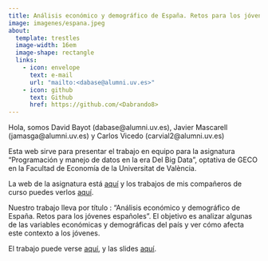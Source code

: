 ---
title: Análisis económico y demográfico de España. Retos para los jóvenes españoles
image: imagenes/espana.jpeg
about: 
  template: trestles
  image-width: 16em
  image-shape: rectangle
  links:
    - icon: envelope
      text: e-mail
      url: "mailto:<dabase@alumni.uv.es>"           
    - icon: github
      text: Github
      href: https://github.com/<Dabrando8>         
---
        
Hola, somos David Bayot (dabase@alumni.uv.es), Javier Mascarell (jamasga@alumni.uv.es) y Carlos Vicedo (carvial2@alumni.uv.es)
      
Esta web sirve para presentar el trabajo en equipo para la asignatura "Programación y manejo de datos en la era Del Big Data", optativa de GECO en la Facultad de Economía de la Universitat de València.

La web de la asignatura está [aquí](https://perezp44.github.io/intro-ds-23-24-web/){target="_blank"} y los trabajos de mis compañeros de curso puedes verlos [aquí](https://perezp44.github.io/intro-ds-23-24-web/05-trabajos-estudiantes.html){target="_blank"}.


Nuestro trabajo lleva por título : "Análisis económico y demográfico de España. Retos para los jóvenes españoles". El objetivo es analizar algunas de las variables económicas y demográficas del país y ver cómo afecta este contexto a los jóvenes. 

El trabajo puede verse [aquí](my_trabajo_BigData.html), y las slides [aquí](my_slides_BigData.html){target="_blank"}.